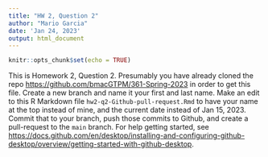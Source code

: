 ```yaml
---
title: "HW 2, Question 2"
author: "Mario Garcia"
date: 'Jan 24, 2023'
output: html_document
---
```


```r
knitr::opts_chunk$set(echo = TRUE)
```

This is Homework 2, Question 2. Presumably you have already cloned the repo <https://github.com/bmacGTPM/361-Spring-2023> in order to get this file. Create a new branch and name it your first and last name. Make an edit to this R Markdown file `hw2-q2-Github-pull-request.Rmd` to have your name at the top instead of mine, and the current date instead of Jan 15, 2023. Commit that to your branch, push those commits to Github, and create a pull-request to the `main` branch. For help getting started, see <https://docs.github.com/en/desktop/installing-and-configuring-github-desktop/overview/getting-started-with-github-desktop>.